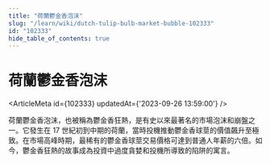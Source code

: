 ```yaml
---
title: "荷蘭鬱金香泡沫"
slug: "/learn/wiki/dutch-tulip-bulb-market-bubble-102333"
id: "102333"
hide_table_of_contents: true
---
```



# 荷蘭鬱金香泡沫

<ArticleMeta id={102333} updatedAt={'2023-09-26 13:59:00'} />
<div className='border-solid border-b border-t-0 my-4 border-[var(--ifm-color-gray-300)]' />

荷蘭鬱金香泡沫，也被稱為鬱金香狂熱，是有史以來最著名的市場泡沫和崩盤之一。它發生在 17 世紀初到中期的荷蘭，當時投機推動鬱金香球莖的價值飆升至極致。在市場高峰時期，最稀有的鬱金香球莖交易價格可達到普通人年薪的六倍。如今，鬱金香狂熱的故事成為投資中過度貪婪和投機所導致的陷阱的寓言。
